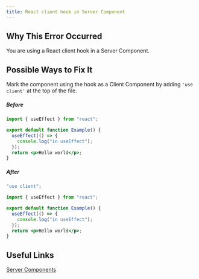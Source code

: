 ```yaml
---
title: React client hook in Server Component
---
```


## Why This Error Occurred

You are using a React client hook in a Server Component.

## Possible Ways to Fix It

Mark the component using the hook as a Client Component by adding `'use client'` at the top of the file.

##### Before

```jsx filename="app/example.js"
import { useEffect } from "react";

export default function Example() {
  useEffect(() => {
    console.log("in useEffect");
  });
  return <p>Hello world</p>;
}
```

##### After

```jsx filename="app/example.js"
"use client";

import { useEffect } from "react";

export default function Example() {
  useEffect(() => {
    console.log("in useEffect");
  });
  return <p>Hello world</p>;
}
```

## Useful Links

[Server Components](/docs/app/building-your-application/rendering/server-components)
